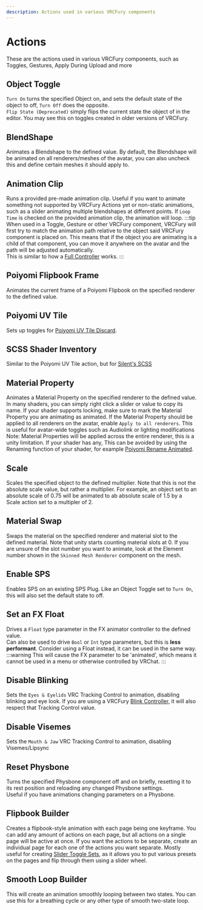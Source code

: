 ```yaml
---
description: Actions used in various VRCFury components
---
```


# Actions
These are the actions used in various VRCFury components, such as Toggles, Gestures, Apply During Upload and more

## Object Toggle
`Turn On` turns the specified Object on, and sets the default state of the object to off, `Turn Off` does the opposite.\
`Flip State (Deprecated)` simply flips the current state the object of in the editor. You may see this on toggles created in older versions of VRCFury.

## BlendShape
Animates a Blendshape to the defined value. By default, the Blendshape will be animated on all renderers/meshes of the avatar, you can also uncheck this and define certain meshes it should apply to.

## Animation Clip
Runs a provided pre-made animation clip. Useful if you want to animate something not supported by VRCFury Actions yet or non-static animations, such as a slider animating multiple blendshapes at different points. If `Loop Time` is checked on the provided animation clip, the animation will loop.
:::tip
When used in a Toggle, Gesture or other VRCFury component, VRCFury will first try to match the animation path relative to the object said VRCFury component is placed on. This means that if the object you are animating is a child of that component, you can move it anywhere on the avatar and the path will be adjusted automatically.\
This is similar to how a [Full Controller](/components/full-controller) works.
:::

## Poiyomi Flipbook Frame
Animates the current frame of a Poiyomi Flipbook on the specified renderer to the defined value.

## Poiyomi UV Tile
Sets up toggles for [Poiyomi UV Tile Discard](https://www.poiyomi.com/special-fx/uv-tile-discard).

## SCSS Shader Inventory
Similar to the Poiyomi UV Tile action, but for [Silent's SCSS](https://github.com/s-ilent/scss)

## Material Property
Animates a Material Property on the specified renderer to the defined value. In many shaders, you can simply right click a slider or value to copy its name. If your shader supports locking, make sure to mark the Material Property you are animating as animated.
If the Material Property should be applied to all renderers on the avatar, enable `Apply to all renderers`. This is useful for avatar-wide toggles such as Audiolink or lighting modifications\
Note: Material Properties will be applied across the entire renderer, this is a unity limitation. If your shader has any, This can be avoided by using the Renaming function of your shader, for example [Poiyomi Rename Animated](https://www.poiyomi.com/general/locking#rename-animated).

## Scale
Scales the specified object to the defined multiplier. Note that this is not the absolute scale value, but rather a multiplier. For example, an object set to an absolute scale of 0.75 will be animated to ab absolute scale of 1.5 by a Scale action set to a multipler of 2.

## Material Swap
Swaps the material on the specified renderer and material slot to the defined material. Note that unity starts counting material slots at 0. If you are unsure of the slot number you want to animate, look at the Element number shown in the `Skinned Mesh Renderer` component on the mesh.

## Enable SPS
Enables SPS on an existing SPS Plug. Like an Object Toggle set to `Turn On`, this will also set the default state to off.

## Set an FX Float
Drives a `Float` type parameter in the FX animator controller to the defined value.\
Can also be used to drive `Bool` or `Int` type parameters, but this is **less performant**. Consider using a Float instead, it can be used in the same way.
:::warning
This will cause the FX parameter to be 'animated', which means it cannot be used in a menu or otherwise controlled by VRChat.
:::

## Disable Blinking
Sets the `Eyes & Eyelids` VRC Tracking Control to animation, disabling blinking and eye look. If you are using a VRCFury [Blink Controller](/components/other#blink-controller), it will also respect that Tracking Control value.

## Disable Visemes
Sets the `Mouth & Jaw` VRC Tracking Control to animation, disabling Visemes/Lipsync

## Reset Physbone
Turns the specified Physbone component off and on briefly, resetting it to its rest position and reloading any changed Physbone settings.\
Useful if you have animations changing parameters on a Physbone.

## Flipbook Builder
Creates a flipbook-style animation with each page being one keyframe. You can add any amount of actions on each page, but all actions on a single page will be active at once. If you want the actions to be separate, create an individual page for each one of the actions you want separate.
Mostly useful for creating [Slider Toggle Sets](/components/toggle#solution-2-create-a-slider), as it allows you to put various presets on the pages and flip through them using a slider wheel.

## Smooth Loop Builder
This will create an animation smoothly looping between two states. You can use this for a breathing cycle or any other type of smooth two-state loop.